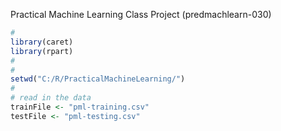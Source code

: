 
Practical Machine Learning Class Project (predmachlearn-030)

```R
#
library(caret)
library(rpart)
#
#
setwd("C:/R/PracticalMachineLearning/")
#
# read in the data
trainFile <- "pml-training.csv"
testFile <- "pml-testing.csv"
```

